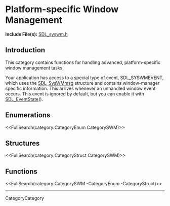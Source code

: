 <!-- #master-page:CategoryTemplate -->
<!-- #master-date:Unknown-Date -->
<!-- format wiki -->
<!-- language en -->

= Platform-specific Window Management =

'''Include File(s):'''  [http://hg.libsdl.org/SDL/file/tip/include/SDL_syswm.h SDL_syswm.h]


== Introduction ==
This category contains functions for handling advanced, platform-specific window management tasks.

Your application has access to a special type of event, SDL_SYSWMEVENT, which uses the [[SDL_SysWMmsg]] structure and contains window-manager specific information.  This arrives whenever an unhandled window event occurs.  This event is ignored by default, but you can enable it with [[SDL_EventState]]().

== Enumerations ==
<<FullSearch(category:CategoryEnum CategorySWM)>>


== Structures ==
<<FullSearch(category:CategoryStruct CategorySWM)>>

== Functions ==

<<FullSearch(category:CategorySWM -CategoryEnum -CategoryStruct)>>

----
CategoryCategory
